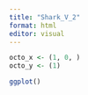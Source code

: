 ```yaml
---
title: "Shark_V_2"
format: html
editor: visual
---
```


```r
octo_x <- (1, 0, )
octo_y <- (1)

ggplot()
```

